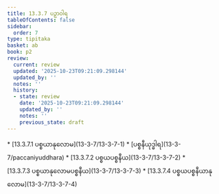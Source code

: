 ```yaml
---
title: 13.3.7 ပဉှာဝါရ
tableOfContents: false
sidebar:
  order: 7
type: tipitaka
basket: ab
book: p2
review:
  current: review
  updated: '2025-10-23T09:21:09.298144'
  updated_by: ''
  notes: ''
  history:
  - state: review
    date: '2025-10-23T09:21:09.298144'
    updated_by: ''
    notes: ''
    previous_state: draft
---
```



<ReviewStatus review={frontmatter.review} showDetails={true} />

<HypothesisAnnotation frontmatter={frontmatter} />

<DynamicBreadcrumb />



<TableOfContents book="p2" section="13.3.7">
* [13.3.7.1 ပစ္စယာနုလောမ](13-3-7/13-3-7-1)
* [ပစ္စနီယုဒ္ဓါရ](13-3-7/paccaniyuddhara)
* [13.3.7.2 ပစ္စယပစ္စနီယ](13-3-7/13-3-7-2)
* [13.3.7.3 ပစ္စယာနုလောမပစ္စနီယ](13-3-7/13-3-7-3)
* [13.3.7.4 ပစ္စယပစ္စနီယာနုလောမ](13-3-7/13-3-7-4)
</TableOfContents>